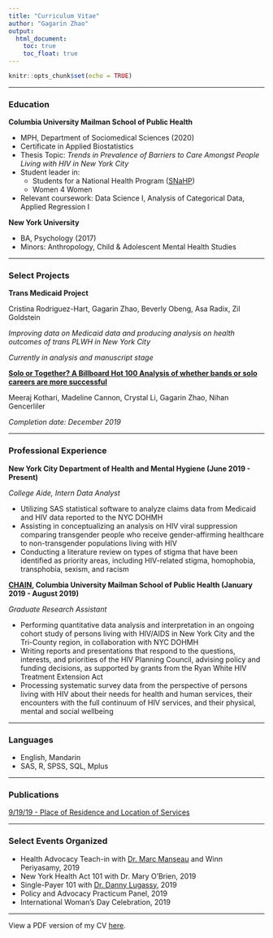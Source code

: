 ```yaml
---
title: "Curriculum Vitae"
author: "Gagarin Zhao"
output:
  html_document:
    toc: true
    toc_float: true
---
```


```r
knitr::opts_chunk$set(echo = TRUE)
```

<hr></hr>
### Education
<b>Columbia University Mailman School of Public Health</b>

- MPH, Department of Sociomedical Sciences (2020)
- Certificate in Applied Biostatistics
- Thesis Topic: <i>Trends in Prevalence of Barriers to Care Amongst People Living with HIV in New York City</i>
- Student leader in:
  - Students for a National Health Program ([SNaHP](http://student.pnhp.org/about/))
  - Women 4 Women
- Relevant coursework: Data Science I, Analysis of Categorical Data, Applied Regression I

<b>New York University</b>

- BA, Psychology (2017)
- Minors: Anthropology, Child & Adolescent Mental Health Studies


<hr></hr>

### Select Projects

<b>Trans Medicaid Project</b>

Cristina Rodriguez-Hart, Gagarin Zhao, Beverly Obeng, Asa Radix, Zil Goldstein

<i>Improving data on Medicaid data and producing analysis on health outcomes of trans PLWH in New York City</i>

<i>Currently in analysis and manuscript stage</i>

<b>[Solo or Together? A Billboard Hot 100 Analysis of whether bands or solo careers are more successful](https://gagarinzhao.github.io/billboard_band_breakups/)</b>

Meeraj Kothari, Madeline Cannon, Crystal Li, Gagarin Zhao, 
Nihan Gencerliler

<i>Completion date: December 2019</i>

<hr></hr>

### Professional Experience
<b>New York City Department of Health and Mental Hygiene (June 2019 - Present)</b>

<i>College Aide, Intern Data Analyst</i>

- Utilizing SAS statistical software to analyze claims data from Medicaid and HIV data reported to the NYC DOHMH
- Assisting in conceptualizing an analysis on HIV viral suppression comparing transgender people who receive gender-affirming healthcare to non-transgender populations living with HIV
- Conducting a literature review on types of stigma that have been identified as priority areas, including HIV-related stigma, homophobia, transphobia, sexism, and racism


<b>[CHAIN](https://nyhivstg.wpengine.com/tdb_templates/chain-reports-template-12/), Columbia University Mailman School of Public Health (January 2019 - August 2019)</b>

<i>Graduate Research Assistant</i>

- Performing quantitative data analysis and interpretation in an ongoing cohort study of persons living with HIV/AIDS in New York City and the Tri-County region, in collaboration with NYC DOHMH 
-	Writing reports and presentations that respond to the questions, interests, and priorities of the HIV Planning Council, advising policy and funding decisions, as supported by grants from the Ryan White HIV Treatment Extension Act 
- Processing systematic survey data from the perspective of persons living with HIV about their needs for health and human services, their encounters with the full continuum of HIV services, and their physical, mental and social wellbeing 

<hr></hr>

### Languages
- English, Mandarin
- SAS, R, SPSS, SQL, Mplus

<hr></hr>

### Publications
[9/19/19 - Place of Residence and Location of Services](https://nyhivprod.wpengine.com/nyhiv-archive/pdfs/chain/CHAIN%20Briefing%202018-1%20Location%20of%20Services.pdf)

<hr></hr>

### Select Events Organized

- Health Advocacy Teach-in with [Dr. Marc Manseau](https://med.nyu.edu/faculty/marc-w-manseau) and Winn Periyasamy, 2019
- New York Health Act 101 with Dr. Mary O'Brien, 2019
- Single-Payer 101 with [Dr. Danny Lugassy](https://nyulangone.org/doctors/1073658035/daniel-m-lugassy), 2019
- Policy and Advocacy Practicum Panel, 2019
- International Woman's Day Celebration, 2019

<hr></hr>

View a PDF version of my CV [here](Gaga_CV_oct19_github.pdf).
